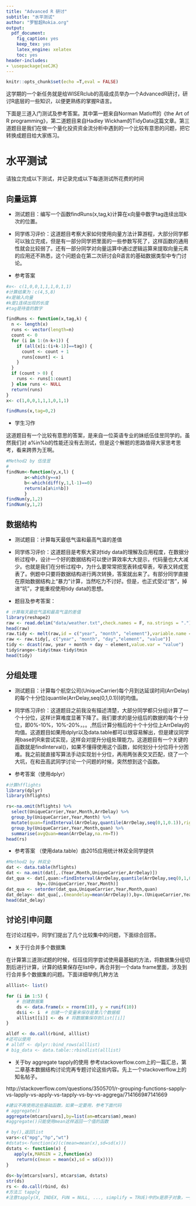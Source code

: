 ```yaml
---
title: "Advanced R 研讨"
subtitle: "水平测试"
author: "罗智超Rokia.org"
output: 
  pdf_document: 
    fig_caption: yes
    keep_tex: yes
    latex_engine: xelatex
    toc: yes
header-includes:
- \usepackage{xeCJK}
---
```


```r
knitr::opts_chunk$set(echo =T,eval = FALSE)
```

这学期的一个新任务就是给WISERclub的高级成员举办一个AdvancedR研讨，研讨R底层的一些知识，以便更熟练的掌握R语言。

下面是三道入门测试及参考答案。其中第一题来自Norman Matloff的《the Art of R programming》，第二道题目来自Hadley Wickham的TidyData这篇文章。第三道题目是我们在做一个量化投资资金流分析中遇到的一个比较有意思的问题，把它转换成题目给大家练习。


# 水平测试

请独立完成以下测试，并记录完成以下每道测试所花费的时间

## 向量运算

- 测试题目：编写一个函数findRuns(x,tag,k)计算在x向量中数字tag连续出现k次的位置。

- 同学练习评价：这道题目考察大家如何使用向量方法计算游程，大部分同学都可以独立完成，但是有一部分同学把里面的一些参数写死了，这样函数的通用性就会比较弱了。还有一部分同学对向量运算中通过逻辑运算来提取向量元素的应用还不熟悉，这个问题会在第二次研讨会R语言的基础数据类型中专门讨论。

- 参考答案

```r
#x<- c(1,0,0,1,1,1,0,1,1)
#计算结果为：c(4,5,8)
#x是输入向量
#k是1连续出现的长度
#tag是待查的数字

findRuns <- function(x,tag,k) {
  n <- length(x)
  runs <- vector(length=n)
  count <- 0
  for (i in 1:(n-k+1)) {
    if (all(x[i:(i+k-1)]==tag)) {
      count <- count + 1
      runs[count] <- i
    }
  }
  if (count > 0) {
    runs <- runs[1:count]
  } else runs <- NULL
  return(runs)
}
x<- c(1,0,0,1,1,1,0,1,1)

findRuns(x,tag=0,2)


```

- 学生习作

这道题目有一个比较有意思的答案，是来自一位英语专业的妹纸伍佳昱同学的。虽然我们对 a%in%b的性能还没有去测试，但是这个解题的思路值得大家思考思考，看来跨界为王啊。
```r
#Method2 by 伍佳昱 
#
findNum<-function(y,x,l) {
       a<-which(y==x)
       b<-which(diff(y,1,l-1)==0)
       return(a[a%in%b])
       }
findNum(y,1,2)
findNum(y,1,2)

```

## 数据结构

- 测试题目：计算每天最低气温和最高气温的差值

- 同学练习评价：这道题目是考察大家对tidy data的理解及应用程度，在数据分析过程中，设计一个好的数据结构可以使计算效率大大提示，代码量也大大减少。也就是我们在分析过程中，为什么要常常把宽表转成窄表，窄表又转成宽表了。例题中只要将数据结构进行两次转换，答案就出来了。有部分同学直接在原始数据结构上“暴力”计算，当然吃力不讨好。但是，也正式受过“苦”，掉进“坑”，才能重视使用tidy data的思想。

- 题目及参考答案：
```r
# 计算每天最低气温和最高气温的差值
library(reshape2)
raw <- read.delim("data/weather.txt",check.names = F, na.strings = ".")
head(raw)
raw.tidy <- melt(raw,id = c("year", "month", "element"),variable.name = "day", na.rm = TRUE)
raw <- raw.tidy[, c("year", "month", "day","element", "value")]
tidy <- dcast(raw, year + month + day ~ element,value.var = "value")
tidy$range<-tidy$tmax-tidy$tmin
head(tidy)
```

## 分组处理

- 测试题目：计算每个航空公司(UniqueCarrier)每个月到达延误时间(ArrDelay)的每个十分位(quantile(ArrDelay,seq(0,1,0.1)))的均值。

- 同学练习评价：这道题目之前我没有描述清楚，大部分同学都只分组计算了一个十分位，这样计算难度显著下降了。我们要求的是分组后的数据的每个十分位，即0%-10%，10%-20%，。。,然后计算分租后的十个十分位上ArrDelay的均值。这道题目如果用dplyr以及data.table都可以很容易解出，但是建议同学用base的R来尝试实现，这样会对提升分组处理能力。这道题目有一个关键的函数就是findInterval()，如果不懂得使用这个函数，如何划分十分位将十分困难。我之前就直接写算法手动实现划十分位，再用两张表交叉匹配，绕了一个大坑，在和丑高武同学讨论一个问题的时候，突然想到这个函数。

- 参考答案（使用dplyr）
```r
#计算hfflights
library(dplyr)
library(hflights)

rs<-na.omit(hflights) %>% 
  select(UniqueCarrier,Year,Month,ArrDelay) %>%
  group_by(UniqueCarrier,Year,Month) %>%
  mutate(quan=findInterval(ArrDelay,quantile(ArrDelay,seq(0,1,0.1)),rightmost.closed = TRUE)) %>% 
  group_by(UniqueCarrier,Year,Month,quan) %>%
  summarise(avgQuan=mean(ArrDelay,na.rm=T))
head(rs)

```

- 参考答案 （使用data.table）由2015应用统计林双全同学提供

```r
#Method2 by 林双全
dat <- data.table(hflights)
dat <- na.omit(dat[,.(Year,Month,UniqueCarrier,ArrDelay)])
dat_qua <- dat[,quan:=findInterval(ArrDelay,quantile(ArrDelay,seq(0,1,0.1)),rightmost.closed = TRUE),
            by=.(UniqueCarrier,Year,Month)]
dat_qua <- setorder(dat_qua,UniqueCarrier,Year,Month,quan)
dat_delay<- dat_qua[,.(meandelay=mean(ArrDelay)),by=.(UniqueCarrier,Year,Month,quan)]
head(dat_delay)
```

## 讨论引申问题

在讨论过程中，同学们提出了几个比较集中的问题，下面综合回答。

- 关于行合并多个数据集

在计算第三道测试题的时候，任珏佳同学尝试使用最基础的方法，将数据集分组切割后进行计算，计算的结果保存在list中，再合并到一个data frame里面，涉及到行合并多个数据集的问题。下面详细举例几种方法

```r
alllist<- list()

for (i in 1:5) {
    # 创建数据集
    ds <- data.frame(x = rnorm(10), y = runif(10))
    ds$i <- i  # 创建一个变量来保存是第几个数据框
    alllist[[i]] <- ds # 将数据集保存到list[[i]]
}

alldf <- do.call(rbind, alllist)
#还可以使用
# alldf <- dplyr::bind_rows(alllist)
# big_data <- data.table::rbindlist(alllist)
```

- 关于by aggregate tapply的使用
参考stackoverflow.com上的一篇汇总，第二章基本数据结构讨论完再专题讨论这些内容。先上一个stackoverflow上的知名帖子。

http://stackoverflow.com/questions/3505701/r-grouping-functions-sapply-vs-lapply-vs-apply-vs-tapply-vs-by-vs-aggrega/7141669#7141669

```r
#建议不再使用这些基础函数，如果一定要用，参考下面代码
# aggregate()
aggregate(mtcars[vars],by=list(am=mtcars$am),mean)
#aggregate()只能使用mean这样返回一个值的函数

# by(),返回list
vars<-c("mpg","hp","wt")
#dstats<-function(x)(c(mean=mean(x),sd=sd(x)))
dstats <- function(x) {
   apply(x,MARGIN = 2,function(x) 
    return(c(mean = mean(x),sd = sd(x))))
}
 
ds<-by(mtcars[vars], mtcars$am, dstats)
str(ds)
rs <- do.call(rbind, ds)
#方法三 tapply
#注意tapply(X, INDEX, FUN = NULL, ..., simplify = TRUE)中的x是原子对象，一般为向量。


```
